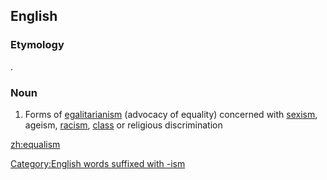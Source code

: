 ==English==
{{wikipedia|dab=equalism}}
{{rfc|lang=en}}
===Etymology===
{{suffix|equal|ism|lang=en}}.

===Noun===
{{en-noun|-}}

# Forms of [[egalitarianism]] (advocacy of equality) concerned with [[sexism]], ageism, [[racism]], [[class]] or religious discrimination

[[Category:English words suffixed with -ism]]

[[zh:equalism]]